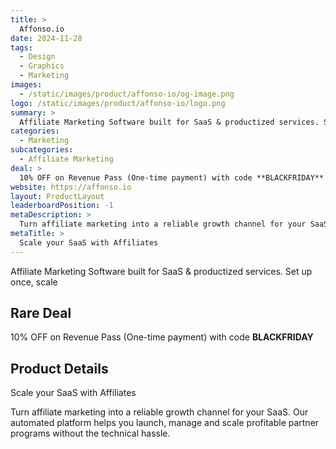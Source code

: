 ```yaml
---
title: >
  Affonso.io
date: 2024-11-28
tags:
  - Design
  - Graphics
  - Marketing
images:
  - /static/images/product/affonso-io/og-image.png
logo: /static/images/product/affonso-io/logo.png
summary: >
  Affiliate Marketing Software built for SaaS & productized services. Set up once, scale
categories:
  - Marketing
subcategories:
  - Affiliate Marketing
deal: >
  10% OFF on Revenue Pass (One-time payment) with code **BLACKFRIDAY**
website: https://affonso.io
layout: ProductLayout
leaderboardPosition: -1
metaDescription: >
  Turn affiliate marketing into a reliable growth channel for your SaaS. Our automated platform helps you launch, manage and scale profitable partner programs without the technical hassle.
metaTitle: >
  Scale your SaaS with Affiliates
---
```

Affiliate Marketing Software built for SaaS & productized services. Set up once, scale

## Rare Deal

10% OFF on Revenue Pass (One-time payment) with code **BLACKFRIDAY**

## Product Details

Scale your SaaS with Affiliates

Turn affiliate marketing into a reliable growth channel for your SaaS. Our automated platform helps you launch, manage and scale profitable partner programs without the technical hassle.
